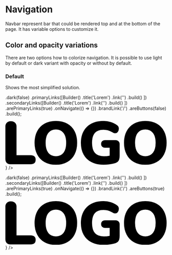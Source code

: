 
<Meta title="Atomic Design/I18n/Navbar" />

# Navigation

Navbar represent bar that could be rendered top and at the bottom of the page. It has variable options to customize it.

## Color and opacity variations

There are two options how to colorize navigation. It is possible to use light by default or dark variant with opacity or without by default.

### Default

Shows the most simplified solution.

  .dark(false)
  .primaryLinks([Builder()
    .title('Lorem')
    .link('')
    .build()
  ])
  .secondaryLinks([Builder()
      .title('Lorem')
      .link('')
      .build()
  ])
  .arePrimaryLinks(true)
  .onNavigate(() => {})
  .brandLink('/')
  .areButtons(false)
  .build();

<Canvas>
  <Story name="Default">
    <Navbar {...navbar} brand={<Render>
      <svg id="Layer_1" data-name="Layer 1" xmlns="http://www.w3.org/2000/svg" viewBox="0 0 332.14 90.01">
        <path d="M3.05,86.61c-1.83-1.82-2.74-4.48-2.74-8V12.17A11,11,0,0,1,3.36,4a11.19,11.19,0,0,1,8.28-3A11.6,11.6,0,0,1,20.11,4a10.93,10.93,0,0,1,3.11,8.16V70.8H51.85q10.83,0,10.83,9.34c0,3.15-.89,5.48-2.67,7s-4.51,2.24-8.16,2.24h-41C7.49,89.35,4.87,88.44,3.05,86.61Z" transform="translate(-0.31 -0.46)"/><path d="M142.92,21.57A37,37,0,0,0,127.73,5.94Q117.83.46,104.39.46T81,5.94A37.43,37.43,0,0,0,65.79,21.57q-5.34,10.14-5.35,23.84t5.35,23.84A37.85,37.85,0,0,0,81,84.93q9.9,5.55,23.35,5.54t23.22-5.54a37.85,37.85,0,0,0,15.25-15.68q5.34-10.16,5.35-23.84T142.92,21.57ZM120,65.88q-5.61,7-15.56,7T88.83,66q-5.61-7-5.61-20.54t5.61-20.48Q94.43,18,104.39,18t15.5,7q5.65,7,5.66,20.42T120,65.88Z" transform="translate(-0.31 -0.46)"/><path d="M233.3,42.11a8.08,8.08,0,0,1,2.43,6.16V69.93a36.57,36.57,0,0,1-.94,9.52,9.55,9.55,0,0,1-3.36,5.17,21.77,21.77,0,0,1-7.28,3.24,81.77,81.77,0,0,1-10.77,1.93,97.64,97.64,0,0,1-11,.68q-14.31,0-24.83-5.41A37.69,37.69,0,0,1,161.4,69.5q-5.6-10.16-5.6-24.09,0-13.69,5.6-23.84A38.3,38.3,0,0,1,177.34,5.94Q187.68.46,201.49.46a54.72,54.72,0,0,1,15.62,2.06A43.47,43.47,0,0,1,230,8.81,9.6,9.6,0,0,1,233.05,12a9.52,9.52,0,0,1,.93,4.48,10.2,10.2,0,0,1-2.11,6.54,6.34,6.34,0,0,1-5.11,2.68,9.42,9.42,0,0,1-3.42-.56,25.38,25.38,0,0,1-3.67-1.93A41.74,41.74,0,0,0,211,19.64a32.6,32.6,0,0,0-8.77-1.12q-11.84,0-17.62,6.59t-5.79,20.3q0,14.07,6,20.85T203.36,73a56.62,56.62,0,0,0,11.82-1.24V55.49h-9a9.07,9.07,0,0,1-6.35-2.05,7.47,7.47,0,0,1-2.24-5.79,7.47,7.47,0,0,1,2.24-5.79,9.07,9.07,0,0,1,6.35-2.06h20.54A9.1,9.1,0,0,1,233.3,42.11Z" transform="translate(-0.31 -0.46)"/><path d="M327.16,21.57A37,37,0,0,0,312,5.94Q302.08.46,288.63.46T265.29,5.94A37.38,37.38,0,0,0,250,21.57q-5.35,10.14-5.35,23.84T250,69.25a37.79,37.79,0,0,0,15.25,15.68q9.9,5.55,23.34,5.54t23.22-5.54A37.79,37.79,0,0,0,327.1,69.25q5.36-10.16,5.35-23.84T327.16,21.57Zm-23,44.31q-5.61,7-15.57,7t-15.56-7q-5.6-7-5.6-20.54t5.6-20.48Q278.68,18,288.63,18t15.5,7q5.67,7,5.67,20.42T304.2,65.88Z" transform="translate(-0.31 -0.46)"/>
      </svg>
    </Render>} />
  </Story>
</Canvas>

  .dark(false)
  .primaryLinks([Builder()
    .title('Lorem')
    .link('')
    .build()
  ])
  .secondaryLinks([Builder()
    .title('Lorem')
    .link('')
    .build()
  ])
  .arePrimaryLinks(true)
  .onNavigate(() => {})
  .brandLink('/')
  .areButtons(true)
  .build();

<Canvas>
  <Story name="Buttons">
    <Navbar {...navbarButtons} brand={<Render>
      <svg id="Layer_1" data-name="Layer 1" xmlns="http://www.w3.org/2000/svg" viewBox="0 0 332.14 90.01">
        <path d="M3.05,86.61c-1.83-1.82-2.74-4.48-2.74-8V12.17A11,11,0,0,1,3.36,4a11.19,11.19,0,0,1,8.28-3A11.6,11.6,0,0,1,20.11,4a10.93,10.93,0,0,1,3.11,8.16V70.8H51.85q10.83,0,10.83,9.34c0,3.15-.89,5.48-2.67,7s-4.51,2.24-8.16,2.24h-41C7.49,89.35,4.87,88.44,3.05,86.61Z" transform="translate(-0.31 -0.46)"/><path d="M142.92,21.57A37,37,0,0,0,127.73,5.94Q117.83.46,104.39.46T81,5.94A37.43,37.43,0,0,0,65.79,21.57q-5.34,10.14-5.35,23.84t5.35,23.84A37.85,37.85,0,0,0,81,84.93q9.9,5.55,23.35,5.54t23.22-5.54a37.85,37.85,0,0,0,15.25-15.68q5.34-10.16,5.35-23.84T142.92,21.57ZM120,65.88q-5.61,7-15.56,7T88.83,66q-5.61-7-5.61-20.54t5.61-20.48Q94.43,18,104.39,18t15.5,7q5.65,7,5.66,20.42T120,65.88Z" transform="translate(-0.31 -0.46)"/><path d="M233.3,42.11a8.08,8.08,0,0,1,2.43,6.16V69.93a36.57,36.57,0,0,1-.94,9.52,9.55,9.55,0,0,1-3.36,5.17,21.77,21.77,0,0,1-7.28,3.24,81.77,81.77,0,0,1-10.77,1.93,97.64,97.64,0,0,1-11,.68q-14.31,0-24.83-5.41A37.69,37.69,0,0,1,161.4,69.5q-5.6-10.16-5.6-24.09,0-13.69,5.6-23.84A38.3,38.3,0,0,1,177.34,5.94Q187.68.46,201.49.46a54.72,54.72,0,0,1,15.62,2.06A43.47,43.47,0,0,1,230,8.81,9.6,9.6,0,0,1,233.05,12a9.52,9.52,0,0,1,.93,4.48,10.2,10.2,0,0,1-2.11,6.54,6.34,6.34,0,0,1-5.11,2.68,9.42,9.42,0,0,1-3.42-.56,25.38,25.38,0,0,1-3.67-1.93A41.74,41.74,0,0,0,211,19.64a32.6,32.6,0,0,0-8.77-1.12q-11.84,0-17.62,6.59t-5.79,20.3q0,14.07,6,20.85T203.36,73a56.62,56.62,0,0,0,11.82-1.24V55.49h-9a9.07,9.07,0,0,1-6.35-2.05,7.47,7.47,0,0,1-2.24-5.79,7.47,7.47,0,0,1,2.24-5.79,9.07,9.07,0,0,1,6.35-2.06h20.54A9.1,9.1,0,0,1,233.3,42.11Z" transform="translate(-0.31 -0.46)"/><path d="M327.16,21.57A37,37,0,0,0,312,5.94Q302.08.46,288.63.46T265.29,5.94A37.38,37.38,0,0,0,250,21.57q-5.35,10.14-5.35,23.84T250,69.25a37.79,37.79,0,0,0,15.25,15.68q9.9,5.55,23.34,5.54t23.22-5.54A37.79,37.79,0,0,0,327.1,69.25q5.36-10.16,5.35-23.84T327.16,21.57Zm-23,44.31q-5.61,7-15.57,7t-15.56-7q-5.6-7-5.6-20.54t5.6-20.48Q278.68,18,288.63,18t15.5,7q5.67,7,5.67,20.42T304.2,65.88Z" transform="translate(-0.31 -0.46)"/>
      </svg>
    </Render>} />
  </Story>
</Canvas>
